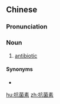 ==Chinese==
{{zh-forms|type=21}}

===Pronunciation===
{{zh-pron
|m=kàng菌sù
|c=kong3 kwan2 sou3
|cat=n
}}

===Noun===
{{zh-noun}}

# {{lb|zh|pharmacology}} [[antibiotic]]

====Synonyms====
* {{zh-l|抗生素}}

{{zh-cat|Pharmacology}}

[[hu:抗菌素]]
[[zh:抗菌素]]